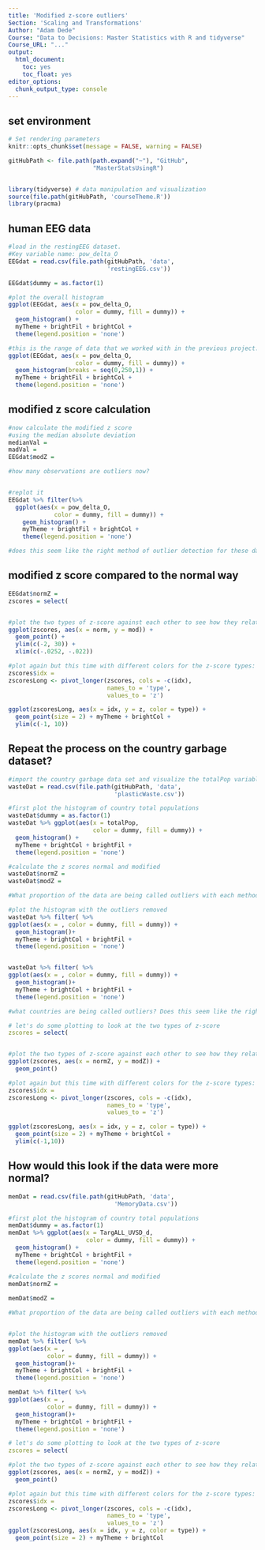 ```yaml
---
title: 'Modified z-score outliers'
Section: 'Scaling and Transformations'
Author: "Adam Dede"
Course: "Data to Decisions: Master Statistics with R and tidyverse"
Course_URL: "..." 
output:
  html_document:
    toc: yes
    toc_float: yes
editor_options:
  chunk_output_type: console
---
```



## set environment

```r

# Set rendering parameters
knitr::opts_chunk$set(message = FALSE, warning = FALSE)

gitHubPath <- file.path(path.expand("~"), "GitHub", 
                        "MasterStatsUsingR")


library(tidyverse) # data manipulation and visualization
source(file.path(gitHubPath, 'courseTheme.R'))
library(pracma)

```
## human EEG data 

```r
#load in the restingEEG dataset. 
#Key variable name: pow_delta_O
EEGdat = read.csv(file.path(gitHubPath, 'data',
                            'restingEEG.csv'))

EEGdat$dummy = as.factor(1) 

#plot the overall histogram 
ggplot(EEGdat, aes(x = pow_delta_O, 
                   color = dummy, fill = dummy)) + 
  geom_histogram() + 
  myTheme + brightFil + brightCol + 
  theme(legend.position = 'none')

#this is the range of data that we worked with in the previous project: 
ggplot(EEGdat, aes(x = pow_delta_O, 
                   color = dummy, fill = dummy)) + 
  geom_histogram(breaks = seq(0,250,1)) + 
  myTheme + brightFil + brightCol + 
  theme(legend.position = 'none')


```

## modified z score calculation  

```r

#now calculate the modified z score 
#using the median absolute deviation
medianVal = 
madVal = 
EEGdat$modZ = 

#how many observations are outliers now? 


#replot it
EEGdat %>% filter(%>%
  ggplot(aes(x = pow_delta_O, 
             color = dummy, fill = dummy)) + 
    geom_histogram() + 
    myTheme + brightFil + brightCol + 
    theme(legend.position = 'none')

#does this seem like the right method of outlier detection for these data? 

```

## modified z score compared to the normal way 

```r

EEGdat$normZ = 
zscores = select(


#plot the two types of z-score against each other to see how they relate
ggplot(zscores, aes(x = norm, y = mod)) + 
  geom_point() + 
  ylim(c(-2, 30)) + 
  xlim(c(-.0252, -.022))

#plot again but this time with different colors for the z-score types: 
zscores$idx = 
zscoresLong <- pivot_longer(zscores, cols = -c(idx), 
                            names_to = 'type', 
                            values_to = 'z')

ggplot(zscoresLong, aes(x = idx, y = z, color = type)) + 
  geom_point(size = 2) + myTheme + brightCol + 
  ylim(c(-1, 10))


```

## Repeat the process on the country garbage dataset?

```r

#import the country garbage data set and visualize the totalPop variable: 
wasteDat = read.csv(file.path(gitHubPath, 'data', 
                              'plasticWaste.csv'))

#first plot the histogram of country total populations 
wasteDat$dummy = as.factor(1)
wasteDat %>% ggplot(aes(x = totalPop, 
                        color = dummy, fill = dummy)) + 
  geom_histogram() + 
  myTheme + brightCol + brightFil + 
  theme(legend.position = 'none')

#calculate the z scores normal and modified 
wasteDat$normZ = 
wasteDat$modZ = 

#What proportion of the data are being called outliers with each method?

#plot the histogram with the outliers removed 
wasteDat %>% filter( %>%
ggplot(aes(x = , color = dummy, fill = dummy)) +
  geom_histogram()+ 
  myTheme + brightCol + brightFil + 
  theme(legend.position = 'none')


wasteDat %>% filter( %>%
ggplot(aes(x = , color = dummy, fill = dummy)) +
  geom_histogram()+ 
  myTheme + brightCol + brightFil + 
  theme(legend.position = 'none')

#what countries are being called outliers? Does this seem like the right method?

# let's do some plotting to look at the two types of z-score
zscores = select(


#plot the two types of z-score against each other to see how they relate
ggplot(zscores, aes(x = normZ, y = modZ)) + 
  geom_point() 

#plot again but this time with different colors for the z-score types: 
zscores$idx = 
zscoresLong <- pivot_longer(zscores, cols = -c(idx), 
                            names_to = 'type', 
                            values_to = 'z')

ggplot(zscoresLong, aes(x = idx, y = z, color = type)) + 
  geom_point(size = 2) + myTheme + brightCol + 
  ylim(c(-1,10))

```

## How would this look if the data were more normal? 

```r

memDat = read.csv(file.path(gitHubPath, 'data',
                              'MemoryData.csv'))

#first plot the histogram of country total populations 
memDat$dummy = as.factor(1)
memDat %>% ggplot(aes(x = TargALL_UVSD_d, 
                      color = dummy, fill = dummy)) + 
  geom_histogram() + 
  myTheme + brightCol + brightFil + 
  theme(legend.position = 'none')

#calculate the z scores normal and modified 
memDat$normZ = 
  
memDat$modZ = 

#What proportion of the data are being called outliers with each method?


#plot the histogram with the outliers removed 
memDat %>% filter( %>% 
ggplot(aes(x = , 
           color = dummy, fill = dummy)) +
  geom_histogram()+ 
  myTheme + brightCol + brightFil + 
  theme(legend.position = 'none')

memDat %>% filter( %>% 
ggplot(aes(x = , 
           color = dummy, fill = dummy)) +
  geom_histogram()+ 
  myTheme + brightCol + brightFil + 
  theme(legend.position = 'none')

# let's do some plotting to look at the two types of z-score
zscores = select(

#plot the two types of z-score against each other to see how they relate
ggplot(zscores, aes(x = normZ, y = modZ)) + 
  geom_point()  

#plot again but this time with different colors for the z-score types: 
zscores$idx = 
zscoresLong <- pivot_longer(zscores, cols = -c(idx), 
                            names_to = 'type', 
                            values_to = 'z')
ggplot(zscoresLong, aes(x = idx, y = z, color = type)) + 
  geom_point(size = 2) + myTheme + brightCol


```
